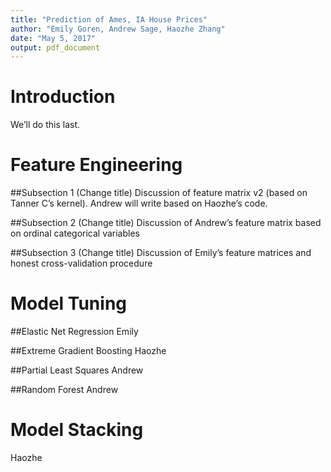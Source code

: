 ```yaml
---
title: "Prediction of Ames, IA House Prices"
author: "Emily Goren, Andrew Sage, Haozhe Zhang"
date: "May 5, 2017"
output: pdf_document
---
```

# Introduction

We'll do this last.

# Feature Engineering

##Subsection 1 (Change title)
Discussion of feature matrix v2 (based on Tanner C's kernel). Andrew will write based on Haozhe's code.

##Subsection 2 (Change title)
Discussion of Andrew's feature matrix based on ordinal categorical variables

##Subsection 3 (Change title)
Discussion of Emily's feature matrices and honest cross-validation procedure


# Model Tuning

##Elastic Net Regression
Emily

##Extreme Gradient Boosting
Haozhe

##Partial Least Squares
Andrew

##Random Forest
Andrew

# Model Stacking 
Haozhe